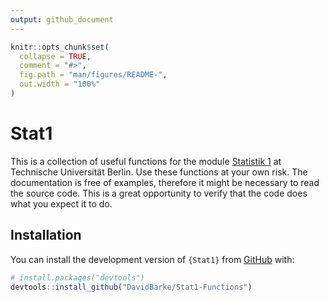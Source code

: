 ```yaml
---
output: github_document
---
```


<!-- README.md is generated from README.Rmd. Please edit that file -->

```r
knitr::opts_chunk$set(
  collapse = TRUE,
  comment = "#>",
  fig.path = "man/figures/README-",
  out.width = "100%"
)
```

# Stat1

<!-- badges: start -->
<!-- badges: end -->

This is a collection of useful functions for the module [Statistik 1](https://www.statistik.tu-berlin.de/statistik_grundstudium/statistik_grundstudium/statistik_1/) at Technische Universität Berlin. Use these functions at your own risk. The documentation is free of examples, therefore it might be necessary to read the source code. This is a great opportunity to verify that the code does what you expect it to do.

## Installation

You can install the development version of `{Stat1}` from [GitHub](https://github.com/) with:

``` r
# install.packages("devtools")
devtools::install_github("DavidBarke/Stat1-Functions")
```
